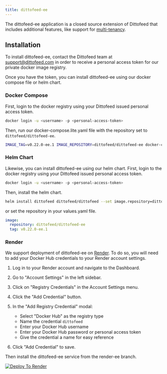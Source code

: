 ```yaml
---
title: dittofeed-ee
---
```


The dittofeed-ee application is a closed source extension of Dittofeed that includes additional features, like support for [multi-tenancy](/deployment/self-hosted/auth-modes/multi-tenant).

## Installation

To install dittofeed-ee, contact the Dittofeed team at [support@dittofeed.com](mailto:support@dittofeed.com) in order to receive a personal access token for our private docker image registry.

Once you have the token, you can install dittofeed-ee using our docker compose file or helm chart.

### Docker Compose

First, login to the docker registry using your Dittofeed issued personal access token.

```bash
docker login -u <username> -p <personal-access-token> 
```

Then, run our docker-compose.lite.yaml file with the repository set to `dittofeed/dittofeed-ee`.

```bash
IMAGE_TAG=v0.22.0-ee.1 IMAGE_REPOSITORY=dittofeed/dittofeed-ee docker-compose -f docker-compose.lite.yaml up -d
```

### Helm Chart

Likewise, you can install dittofeed-ee using our helm chart. First, login to the docker registry using your Dittofeed issued personal access token.

```bash
docker login -u <username> -p <personal-access-token> 
```

Then, install the helm chart.

```bash
helm install dittofeed dittofeed/dittofeed --set image.repository=dittofeed/dittofeed-ee --set image.tag=v0.22.0-ee.1
```

or set the repository in your values.yaml file.

```yaml
image:
  repository: dittofeed/dittofeed-ee
  tag: v0.22.0-ee.1
```

### Render

We support deployment of dittofeed-ee on [Render](https://render.com). To do so, you will need to add your Docker Hub credentials to your Render account settings.

1. Log in to your Render account and navigate to the Dashboard.

2. Go to "Account Settings" in the left sidebar.

3. Click on "Registry Credentials" in the Account Settings menu.

4. Click the "Add Credential" button.

5. In the "Add Registry Credential" modal:
   - Select "Docker Hub" as the registry type
   - Name the credential `dittofeed`
   - Enter your Docker Hub username
   - Enter your Docker Hub password or personal access token
   - Give the credential a name for easy reference

6. Click "Add Credential" to save.

Then install the dittofeed-ee service from the render-ee branch.

<a href="https://render.com/deploy?repo=https://github.com/dittofeed/dittofeed&branch=render-ee" target="_blank" rel="nofollow">
  <img src="https://render.com/images/deploy-to-render-button.svg" alt="Deploy To Render" />
</a>